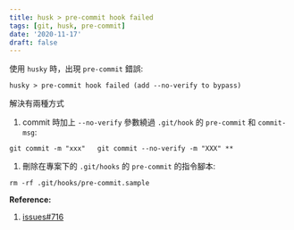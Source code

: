 ```yaml
---
title: husk > pre-commit hook failed
tags: [git, husk, pre-commit]
date: '2020-11-17'
draft: false
---
```


使用 `husky` 時，出現 `pre-commit` 錯誤:

```
husky > pre-commit hook failed (add --no-verify to bypass)
```

解決有兩種方式

1. commit 時加上 `--no-verify` 參數繞過 `.git/hook` 的 `pre-commit` 和 `commit-msg`:

```
git commit -m "xxx"   git commit --no-verify -m "XXX" **
```

1. 刪除在專案下的 `.git/hooks` 的 `pre-commit` 的指令腳本:

```
rm -rf .git/hooks/pre-commit.sample
```

**Reference:**

1. [issues#716](https://github.com/typicode/husky/issues/716#issuecomment-708527643)
